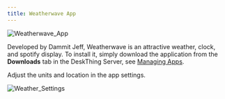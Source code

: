 ```yaml
---
title: Weatherwave App
---
```



![Weatherwave_App](/src/assets/docs/Weatherwave_App.jpg)

Developed by Dammit Jeff, Weatherwave is an attractive weather, clock, and spotify display. To install it, simply download the application from the **Downloads** tab in the DeskThing Server, see [Managing Apps](/official-apps/deskthing/managing-apps).

Adjust the units and location in the app settings.

![Weather_Settings](/src/assets/docs/Weather_Settings.png)